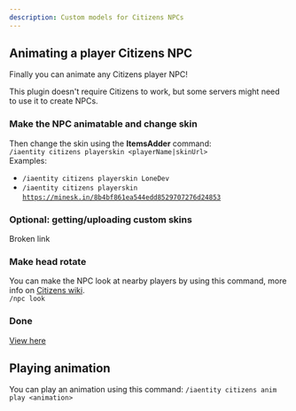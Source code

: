 ```yaml
---
description: Custom models for Citizens NPCs
---
```


## Animating a player Citizens NPC

Finally you can animate any Citizens player NPC!


<Note>
This plugin doesn't require Citizens to work, but some servers might need to use it to create NPCs.
</Note>


### Make the NPC animatable and change skin

Then change the skin using the **ItemsAdder** command:\
`/iaentity citizens playerskin <playerName|skinUrl>`\
Examples:

* `/iaentity citizens playerskin LoneDev`
* `/iaentity citizens playerskin` [`https://minesk.in/8b4bf861ea544edd8529707276d24853`](https://minesk.in/8b4bf861ea544edd8529707276d24853)

### Optional: getting/uploading custom skins


<Card title="Broken link" icon="text" href="/broken-reference/">
Broken link
</Card>


### Make head rotate

You can make the NPC look at nearby players by using this command, more info on [Citizens wiki](https://wiki.citizensnpcs.co/Commands).\
`/npc look`

### Done


[View here](https://youtu.be/phr3GbGgJys)


## Playing animation

You can play an animation using this command: `/iaentity citizens anim play <animation>`

